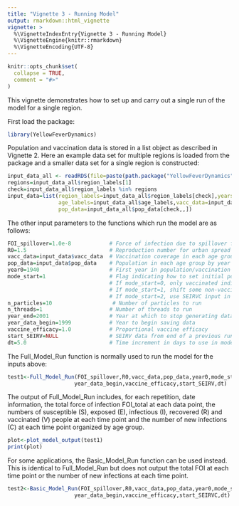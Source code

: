 ```yaml
---
title: "Vignette 3 - Running Model"
output: rmarkdown::html_vignette
vignette: >
  %\VignetteIndexEntry{Vignette 3 - Running Model}
  %\VignetteEngine{knitr::rmarkdown}
  %\VignetteEncoding{UTF-8}
---
```


```r
knitr::opts_chunk$set(
  collapse = TRUE,
  comment = "#>"
)
```

This vignette demonstrates how to set up and carry out a single run of the model for a single region. 

First load the package:

```r
library(YellowFeverDynamics)
```

Population and vaccination data is stored in a list object as described in Vignette 2. Here an example data set for multiple regions is loaded from the package and a smaller data set for a single region is constructed:

```r
input_data_all <- readRDS(file=paste(path.package("YellowFeverDynamics"),"/inst/exdata/input_data_example.Rds",sep=""))
regions=input_data_all$region_labels[1]
check=input_data_all$region_labels %in% regions
input_data=list(region_labels=input_data_all$region_labels[check],years_labels=input_data_all$years_labels,
                age_labels=input_data_all$age_labels,vacc_data=input_data_all$vacc_data[check,,],
                pop_data=input_data_all$pop_data[check,,])
```

The other input parameters to the functions which run the model are as follows:

```r
FOI_spillover=1.0e-8            # Force of infection due to spillover from sylvatic reservoir
R0=1.5                          # Reproduction number for urban spread of infection
vacc_data=input_data$vacc_data  # Vaccination coverage in each age group by year
pop_data=input_data$pop_data    # Population in each age group by year
year0=1940                      # First year in population/vaccination data
mode_start=1                    # Flag indicating how to set initial population immunity level in addition to vaccination
                                # If mode_start=0, only vaccinated individuals
                                # If mode_start=1, shift some non-vaccinated individuals into recovered to give herd immunity
                                # If mode_start=2, use SEIRVC input in list from previous run(s)
n_particles=10                   # Number of particles to run
n_threads=1                     # Number of threads to run
year_end=2001                   # Year at which to stop generating data (year after last year where data is desired)
year_data_begin=1999            # Year to begin saving data
vaccine_efficacy=1.0            # Proportional vaccine efficacy
start_SEIRV=NULL                # SEIRV data from end of a previous run to use as input (if mode_start=2)
dt=5.0                          # Time increment in days to use in model (should be either 1.0 or 5.0 days
```

The Full_Model_Run function is normally used to run the model for the inputs above:

```r
test1<-Full_Model_Run(FOI_spillover,R0,vacc_data,pop_data,year0,mode_start,n_particles,n_threads,year_end,
                     year_data_begin,vaccine_efficacy,start_SEIRV,dt)
```

The output of Full_Model_Run includes, for each repetition, date information, the total force of infection FOI_total at each data point, the numbers of susceptible (S), exposed (E), infectious (I), recovered (R) and vaccinated (V) people at each time point and the number of new infections (C) at each time point organized by age group.

```r
plot<-plot_model_output(test1)
print(plot)
```

For some applications, the Basic_Model_Run function can be used instead. This is identical to Full_Model_Run but does not output the total FOI at each time point or the number of new infections at each time point.

```r
test2<-Basic_Model_Run(FOI_spillover,R0,vacc_data,pop_data,year0,mode_start,n_particles,n_threads,year_end,
                     year_data_begin,vaccine_efficacy,start_SEIRVC,dt)
```

